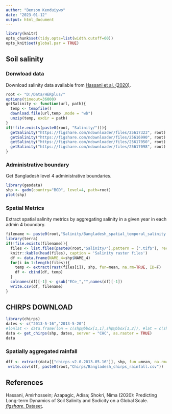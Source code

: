 ```yaml
---
author: "Benson Kenduiywo"
date: "2023-01-12"
output: html_document
---
```


```r
library(knitr)
opts_chunk$set(tidy.opts=list(width.cutoff=60))
opts_knit$set(global.par = TRUE)
```

## Soil salinity 

### Donwload data

Download salinity data available from [Hassani et al. (2020)](https://doi.org/10.6084/m9.figshare.13295918.v1).

```r
root <- "D:/Data/HERplus/"
options(timeout=36000)
getSalinity <- function(url, path){
  temp <- tempfile()
  download.file(url,temp ,mode = "wb")
  unzip(temp, exdir = path)
}
if(!file.exists(paste0(root, "Salinity/"))){
  getSalinity("https://figshare.com/ndownloader/files/25617323", root)
  getSalinity("https://figshare.com/ndownloader/files/25616990", root)
  getSalinity("https://figshare.com/ndownloader/files/25617050", root)
  getSalinity("https://figshare.com/ndownloader/files/25617098", root)
}

```

### Administrative boundary

Get Bangladesh level 4 administrative boundaries.

```r
library(geodata)
shp <- gadm(country="BGD", level=4, path=root)
plot(shp)
```


### Spatial Metrics

Extract spatial salinity metrics by aggregating salinity in a given year in each admin 4 boundary.

```r
filename <- paste0(root,"Salinity/Bangladesh_spatial_temporal_salinity.csv")
library(terra)
if(!file.exists(filename)){
  files <- list.files(paste0(root,"Salinity/"),pattern = (".tif$"), recursive = TRUE, full.names = TRUE)
  knitr::kable(head(files), caption = 'Salinity raster files')
  df <- data.frame(NAME_4=shp$NAME_4)
  for(i in 1:length(files)){
    temp <- extract(rast(files[i]), shp, fun=mean, na.rm=TRUE, ID=F)
    df <- cbind(df, temp)
  }
  colnames(df)[-1] <- gsub("ECe_","",names(df)[-1])
  write.csv(df, filename)  
}                      


```


## CHIRPS DOWNLOAD

```r
library(chirps)
dates <- c("2013-5-16","2013-5-20")
#lonlat <- data.frame(lon = c(shp@bbox[1,1],shp@bbox[1,2]), #lat = c(shp@bbox[2,1], shp@bbox[2,2]))
data <- get_chirps(shp, dates, server = "CHC", as.raster = TRUE)
data

```

### Spatially aggregated rainfall

```r
dff <- extract(data[["chirps-v2.0.2013.05.16"]], shp, fun =mean, na.rm=T, bind=T)
 write.csv(dff, paste0(root,"Chirps/Bangladesh_chirps_rainfall.csv"))
```


## References

Hassani, Amirhossein; Azapagic, Adisa; Shokri, Nima (2020): Predicting Long-term Dynamics of Soil Salinity and Sodicity on a Global Scale. [*figshare*. Dataset](https://doi.org/10.6084/m9.figshare.13295918.v1).  


